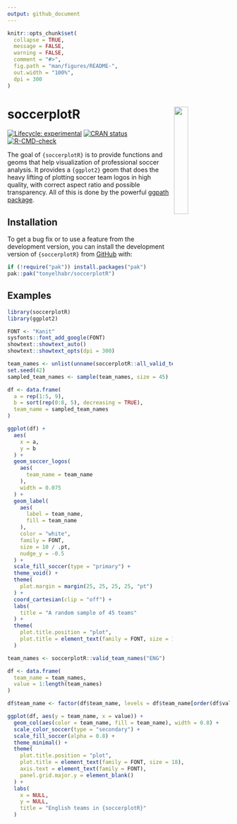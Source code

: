 ```yaml
---
output: github_document
---
```


<!-- README.md is generated from README.Rmd. Please edit that file -->

```r
knitr::opts_chunk$set(
  collapse = TRUE,
  message = FALSE,
  warning = FALSE,
  comment = "#>",
  fig.path = "man/figures/README-",
  out.width = "100%",
  dpi = 300
)
```

# soccerplotR <a href='https://tonyelhabr.github.io/soccerplotR/'><img src="man/figures/logo.png" align="right" width="25%" min-width="120px"/></a>

<!-- badges: start -->

[![Lifecycle: experimental](https://img.shields.io/badge/lifecycle-experimental-orange.svg)](https://lifecycle.r-lib.org/articles/stages.html#experimental) [![CRAN status](https://www.r-pkg.org/badges/version/soccerplotR)](https://CRAN.R-project.org/package=soccerplotR) [![R-CMD-check](https://github.com/tonyelhabr/soccerplotR/actions/workflows/R-CMD-check.yaml/badge.svg)](https://github.com/tonyelhabr/soccerplotR/actions/workflows/R-CMD-check.yaml)

<!-- badges: end -->

The goal of `{soccerplotR}` is to provide functions and geoms that help visualization of professional soccer analysis. It provides a `{ggplot2}` geom that does the heavy lifting of plotting soccer team logos in high quality, with correct aspect ratio and possible transparency. All of this is done by the powerful [ggpath package](https://mrcaseb.github.io/ggpath/).

## Installation

To get a bug fix or to use a feature from the development version, you can install the development version of `{soccerplotR}` from [GitHub](https://github.com/mrcaseb/soccerplotR/) with:

``` r
if (!require("pak")) install.packages("pak")
pak::pak("tonyelhabr/soccerplotR")
```

## Examples

```r
library(soccerplotR)
library(ggplot2)

FONT <- "Kanit"
sysfonts::font_add_google(FONT)
showtext::showtext_auto()
showtext::showtext_opts(dpi = 300)

team_names <- unlist(unname(soccerplotR::all_valid_team_names()))
set.seed(42)
sampled_team_names <- sample(team_names, size = 45)

df <- data.frame(
  a = rep(1:5, 9),
  b = sort(rep(0:8, 5), decreasing = TRUE),
  team_name = sampled_team_names
)

ggplot(df) +
  aes(
    x = a, 
    y = b
  ) +
  geom_soccer_logos(
    aes(
      team_name = team_name
    ), 
    width = 0.075
  ) +
  geom_label(
    aes(
      label = team_name,
      fill = team_name
    ),
    color = "white",
    family = FONT,
    size = 10 / .pt,
    nudge_y = -0.5
  ) +
  scale_fill_soccer(type = "primary") +
  theme_void() +
  theme(
    plot.margin = margin(25, 25, 25, 25, "pt")
  ) +
  coord_cartesian(clip = "off") +
  labs(
    title = "A random sample of 45 teams"
  ) +
  theme(
    plot.title.position = "plot",
    plot.title = element_text(family = FONT, size = 18, hjust = 0.5)
  )
```

```r
team_names <- soccerplotR::valid_team_names("ENG")

df <- data.frame(
  team_name = team_names,
  value = 1:length(team_names)
)

df$team_name <- factor(df$team_name, levels = df$team_name[order(df$value)])

ggplot(df, aes(y = team_name, x = value)) +
  geom_col(aes(color = team_name, fill = team_name), width = 0.8) +
  scale_color_soccer(type = "secondary") +
  scale_fill_soccer(alpha = 0.8) +
  theme_minimal() +
  theme(
    plot.title.position = "plot",
    plot.title = element_text(family = FONT, size = 18),
    axis.text = element_text(family = FONT),
    panel.grid.major.y = element_blank()
  ) +
  labs(
    x = NULL,
    y = NULL,
    title = "English teams in {soccerplotR}"
  )
```
